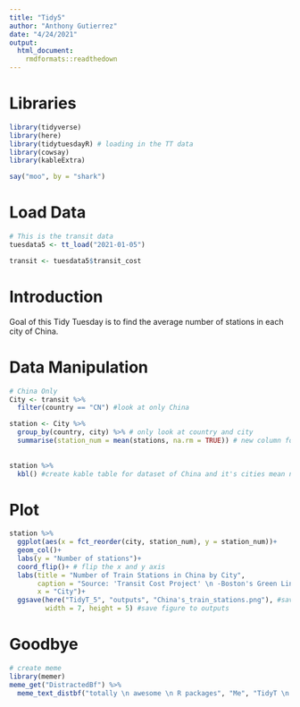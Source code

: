 ```yaml
---
title: "Tidy5"
author: "Anthony Gutierrez"
date: "4/24/2021"
output:
  html_document:
    rmdformats::readthedown
---
```


# Libraries 

```r
library(tidyverse)
library(here)
library(tidytuesdayR) # loading in the TT data
library(cowsay)
library(kableExtra)
```

```r
say("moo", by = "shark")
```

# Load Data

```r
# This is the transit data
tuesdata5 <- tt_load("2021-01-05")

transit <- tuesdata5$transit_cost

```

# Introduction 
Goal of this Tidy Tuesday is to find the average number of stations in each city of China. 


# Data Manipulation

```r
# China Only 
City <- transit %>%
  filter(country == "CN") #look at only China 

```

```r
station <- City %>%
  group_by(country, city) %>% # only look at country and city
  summarise(station_num = mean(stations, na.rm = TRUE)) # new column for avg number of stations in each city 
  
  
station %>% 
  kbl() #create kable table for dataset of China and it's cities mean number of stations 
```


# Plot

```r
station %>%
  ggplot(aes(x = fct_reorder(city, station_num), y = station_num))+ 
  geom_col()+
  labs(y = "Number of stations")+ 
  coord_flip()+ # flip the x and y axis 
  labs(title = "Number of Train Stations in China by City",
       caption = "Source: 'Transit Cost Project' \n -Boston's Green Line", #add descriptive titles for all aspects of the figure 
       x = "City")+
  ggsave(here("TidyT_5", "outputs", "China's_train_stations.png"), #save to outputs
         width = 7, height = 5) #save figure to outputs

```


# Goodbye
```r
# create meme 
library(memer)
meme_get("DistractedBf") %>% 
  meme_text_distbf("totally \n awesome \n R packages", "Me", "TidyT \n assignment") 
```


